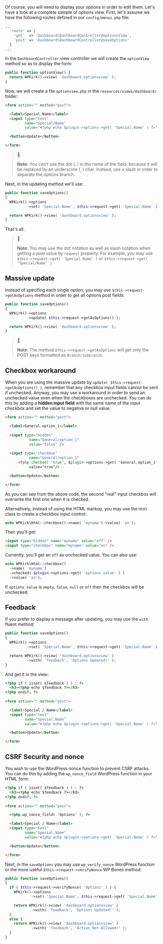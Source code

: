 Of course, you will need to display your options in order to edit them. Let's have a look at a complete sample of options view. First, let's assume we have the following routes defined in our `config/menus.php` file:

```php
...
  'route' => [
    'get'  => 'Dashboard\DashboardController@optionsView',
    'post' => 'Dashboard\DashboardController@saveOptions'
  ]
...  
```

In the `DashboardController` view controller we will create the `optionView` method so as to display the form:

```php
public function optionView() {
  return WPKirk()->view( 'dashboard.optionsview' );
}
```

Now, we will create a file `optionview.php` in the `resources/views/dashboard/` folder: 

```html
<form action="" method="post">

  <label>Special.Name</label>
  <input type="text"
         name="Special/Name"
         value="<?php echo $plugin->options->get( 'Special.Name' ) ?>" />

  <button>Update</button>

</form>
```

> 📌 
>
> **Note**: You can't use the dot (`.`) in the name of the field, because it will be replaced by an underscore (`_`) char. Instead, use a slash in order to separate the options branch.

Next, in the updating method we'll use:

```php
public function saveOptions()
{
  WPKirk()->options
          ->set( 'Special.Name', $this->request->get( 'Special.Name' ) );

  return WPKirk()->view( 'dashboard.optionsview' );
}
```

That's all.

> 📌 
>
> **Note**: You may use the dot notation as well as slash notation when getting a post value by `request` property. For example, you may use `$this->request->get( 'Special.Name' )` or `$this->request->get( 'Special/Name' )`

## Massive update

Instead of specifing each single option, you may use `$this->request->getAsOptions` method in order to get all options post fields:

```php
public function saveOptions()
{
  WPKirk()->options
          ->update( $this->request->getAsOptions() );

  return WPKirk()->view( 'dashboard.optionsview' );
}
```

> 📌
>
> **Note**: The method `$this->request->getAsOptions` will get only the POST keys formatted as `Branch/subbranch`.



## Checkbox workaround

When you are using the massive update by `update( $this->request->getAsOptions() )`, remember that any checkbox input fields cannot be sent if unchecked. Anyway, you may use a workaround in order to send an unchecked value even when the checkboxes are unchecked. You can do this by adding a **hidden input field** with the same name of the input checkbox and set the value to negative or null value:

```html
<form action="" method="post">

  <label>General.option_1</label>
    
  <input type="hidden" 
           name="General/option_1" 
           value="false" />
    
  <input type="checkbox"
           name="General/option_1"
      <?php checked( 'true', $plugin->options->get( 'General.option_1' ) ) ?>
           value="true"/>

  <button>Update</button>

</form>
```

As you can see from the above code, the second "real" input checkbox will overwrite the first one when it is checked.

Alternatively, instead of using the HTML markup, you may use the `Html` class to create a checkbox input control:

```php
echo WPKirk\Html::checkbox()->name( 'myname')->value( 'on');
```

Then you'll get:

```html
<input type="hidden" name="myname" value="off" />
<input type="checkbox" name="myname" value="on" />
```

Currently, you'll get an `off` as unchecked value. You can also use:

```php
echo WPKirk\Html::checkbox()
  ->name( 'myname')
  ->checked( $plugin->options->get( 'options.value' ) )
  ->value( 'on');
```

If `options.value` is `empty`, `false`, `null` or `off` then the checkbox will be unchecked.

## Feedback

If you prefer to display a message after updating, you may use the `with` fluent method:

```php
public function saveOptions()
{
  WPKirk()->options
          ->set( 'Special.Name', $this->request->get( 'Special.Name' ) );

  return WPKirk()->view( 'dashboard.optionsview' )
          ->with( 'feedback', 'Options Updated!' );
}
```

And get it in the view:

```HTML
<?php if ( isset( $feedback ) ) : ?>
  <h3><?php echo $feedback ?></h3>
<?php endif; ?>
  
<form action="" method="post">

  <label>Special / Name</label>
  <input type="text"
         name="Special.Name"
         value="<?php echo $plugin->options->get( 'Special.Name' ) ?>" />

  <button>Update</button>

</form>
```

## CSRF Security and nonce

You wish to use the WordPress nonce function to prevent CSRF attacks. You can do this by adding the `wp_nonce_field` WordPress function in your HTML form:

```HTML
<?php if ( isset( $feedback ) ) : ?>
  <h3><?php echo $feedback ?></h3>
<?php endif; ?>
  
<form action="" method="post">

  <?php wp_nonce_field( 'Options' ); ?>

  <label>Special / Name</label>
  <input type="text"
         name="Special.Name"
         value="<?php echo $plugin->options->get( 'Special.Name' ) ?>" />

  <button>Update</button>

</form>
```

Next, in the `saveOptions` you may use `wp_verify_nonce` WordPress function or the more useful `$this->request->verifyNonce` WP Bones method:

```php
public function saveOptions()
{
  if ( $this->request->verifyNonce( 'Options' ) ) {
    WPKirk()->options
            ->set( 'Special.Name', $this->request->get( 'Special.Name' ) );

    return WPKirk()->view( 'dashboard.optionsview' )
            ->with( 'feedback', 'Options Updated!' );
  }
  else {
    return WPKirk()->view( 'dashboard.optionsview' )
            ->with( 'feedback', 'Action Not Allowed!' );
  }
}
```
